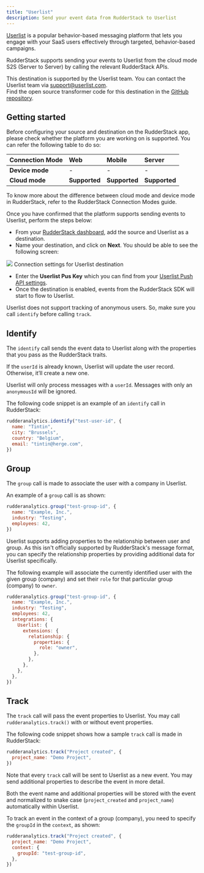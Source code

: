 ```yaml
---
title: "Userlist"
description: Send your event data from RudderStack to Userlist
---
```


[Userlist](https://userlist.com) is a popular behavior-based messaging platform that lets you engage with your SaaS users effectively through targeted, behavior-based campaigns.

RudderStack supports sending your events to Userlist from the cloud mode S2S (Server to Server) by calling the relevant RudderStack APIs.

<div class="successBlock">
This destination is supported by the Userlist team. You can contact the Userlist team via <a href="mailto:support@userlist.com">support@userlist.com</a>.
</div>

<div class="infoBlock">
Find the open source transformer code for this destination in the <a href="https://github.com/rudderlabs/rudder-transformer/tree/master/src/v0/destinations/userlist">GitHub repository</a>.
</div>

## Getting started

Before configuring your source and destination on the RudderStack app, please check whether the platform you are working on is supported. You can refer the following table to do so:

| **Connection Mode** | **Web**       | **Mobile**    | **Server**    |
| :------------------ | :------------ | :------------ | :------------ |
| **Device mode**     | -             | -             | -             |
| **Cloud mode**      | **Supported** | **Supported** | **Supported** |

<div class="infoBlock">
To know more about the difference between cloud mode and device mode in RudderStack, refer to the <Link to="/destinations/rudderstack-connection-modes/">RudderStack Connection Modes</Link> guide.
</div>

Once you have confirmed that the platform supports sending events to Userlist, perform the steps below:

- From your [RudderStack dashboard](https://app.rudderlabs.com/), add the source and Userlist as a destination.
- Name your destination, and click on **Next**. You should be able to see the following screen:

<img src="../../assets/userlist.png" />
<span class="imageTitle">Connection settings for Userlist destination</span>

- Enter the **Userlist Pus Key** which you can find from your [Userlist Push API settings](https://app.userlist.com/settings/push).
- Once the destination is enabled, events from the RudderStack SDK will start to flow to Userlist.

<div class="warningBlock">

Userlist does not support tracking of anonymous users. So, make sure you call `identify` before calling `track`.
</div>

## Identify

The <Link to="/event-spec/standard-events/identify">`identify`</Link> call sends the event data to Userlist along with the properties that you pass as the RudderStack traits.

If the `userId` is already known, Userlist will update the user record. Otherwise, it’ll create a new one.

<div class="warningBlock">

Userlist will only process messages with a `userId`. Messages with only an `anonymousId` will be ignored.

</div>

The following code snippet is an example of an `identify` call in RudderStack:

```javascript
rudderanalytics.identify("test-user-id", {
  name: "Tintin",
  city: "Brussels",
  country: "Belgium",
  email: "tintin@herge.com",
})
```

## Group

The <Link to="/event-spec/standard-events/group">`group`</Link> call is made to associate the user with a company in Userlist.

An example of a `group` call is as shown:

```javascript
rudderanalytics.group("test-group-id", {
  name: "Example, Inc.",
  industry: "Testing",
  employees: 42,
})
```

<div class="infoBlock">
Userlist supports adding properties to the relationship between user and group. As this isn't officially supported by RudderStack's message format, you can specify the relationship properties by providing additional data for Userlist specifically.
</div>

The following example will associate the currently identified user with the given group (company) and set their `role` for that particular group (company) to `owner`.

```javascript
rudderanalytics.group("test-group-id", {
  name: "Example, Inc.",
  industry: "Testing",
  employees: 42,
  integrations: {
    Userlist: {
      extensions: {
        relationship: {
          properties: {
            role: "owner",
          },
        },
      },
    },
  },
})
```

## Track

The <Link to="/event-spec/standard-events/track">`track`</Link> call will pass the event properties to Userlist. You may call `rudderanalytics.track()` with or without event properties.

The following code snippet shows how a sample `track` call is made in RudderStack:

```javascript
rudderanalytics.track("Project created", {
  project_name: "Demo Project",
})
```

<div class="infoBlock">

Note that every `track` call will be sent to Userlist as a new event. You may send additional properties to describe the event in more detail.

Both the event name and additional properties will be stored with the event and normalized to snake case \(`project_created` and `project_name`\) automatically within Userlist.

</div>

To track an event in the context of a group \(company\), you need to specify the `groupId` in the `context`, as shown:

```javascript
rudderanalytics.track("Project created", {
  project_name: "Demo Project",
  context: {
    groupId: "test-group-id",
  },
})
```


